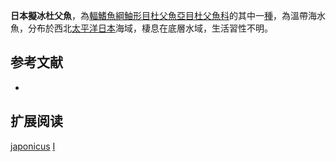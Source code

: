 {{Speciesbox
| name = 日本擬冰杜父魚
| image = 
| image_width = 250px
| status = NE
| status_system = IUCN3.1
| genus = Icelinus
| species = japonicus
| authority = Yabe, Tsumura & Katayama, 1980
| synonyms = 
}}
'''日本擬冰杜父魚'''，為[[輻鰭魚綱|輻鰭魚綱]][[鮋形目|鮋形目]][[杜父魚亞目|杜父魚亞目]][[杜父魚科|杜父魚科]]的其中一[[種|種]]，為溫帶海水魚，分布於西北[[太平洋|太平洋]][[日本|日本]]海域，棲息在底層水域，生活習性不明。

== 参考文献 ==
*{{FishBase_species|genus=Icelinus|species=japonicus|year=2014|month=5}}

== 扩展阅读 ==
{{refbegin}}
{{wikispecies-inline|Icelinus japonicus|日本擬冰杜父魚}}
{{refend}}
{{Taxonbar|from=Q2342410}}

[[Category:擬冰杜父魚屬|japonicus]]
[[Category:1980年描述的魚類|I]]


{{鮋形目小作品}}